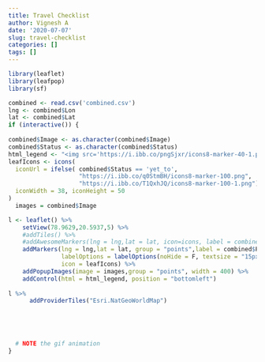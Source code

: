 ```yaml
---
title: Travel Checklist
author: Vignesh A
date: '2020-07-07'
slug: travel-checklist
categories: []
tags: []
---
```




```r
library(leaflet)
library(leafpop)
library(sf)
```

```r
combined <- read.csv('combined.csv')
lng <- combined$Lon
lat <- combined$Lat
if (interactive()) {
  
combined$Image <- as.character(combined$Image)
combined$Status <- as.character(combined$Status)
html_legend <- "<img src='https://i.ibb.co/pngSjxr/icons8-marker-40-1.png'> - Yet to Visit<br/><img src='https://i.ibb.co/JRjN7v4/icons8-marker-40.png'> - Visited"
leafIcons <- icons(
  iconUrl = ifelse( combined$Status == 'yet_to',
                    "https://i.ibb.co/q0StmBH/icons8-marker-100.png",
                    "https://i.ibb.co/T1QxhJQ/icons8-marker-100-1.png"),
  iconWidth = 38, iconHeight = 50
)
  images = combined$Image

l <- leaflet() %>%
    setView(78.9629,20.5937,5) %>%
    #addTiles() %>%
    #addAwesomeMarkers(lng = lng,lat = lat, icon=icons, label = combined$Place) %>%
    addMarkers(lng = lng,lat = lat, group = "points",label = combined$Place,
               labelOptions = labelOptions(noHide = F, textsize = "15px"),
               icon = leafIcons) %>%
    addPopupImages(image = images,group = "points", width = 400) %>%
    addControl(html = html_legend, position = "bottomleft")
    
l %>%
      addProviderTiles("Esri.NatGeoWorldMap")



  
  
  # NOTE the gif animation
}

```

